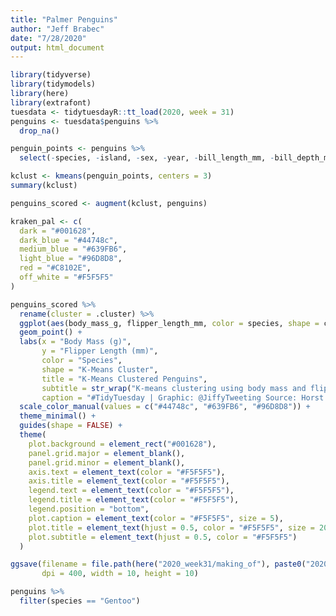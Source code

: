 ```yaml
---
title: "Palmer Penguins"
author: "Jeff Brabec"
date: "7/28/2020"
output: html_document
---
```


```r
library(tidyverse)
library(tidymodels)
library(here)
library(extrafont)
tuesdata <- tidytuesdayR::tt_load(2020, week = 31)
penguins <- tuesdata$penguins %>% 
  drop_na()

```

```r
penguin_points <- penguins %>% 
  select(-species, -island, -sex, -year, -bill_length_mm, -bill_depth_mm)

kclust <- kmeans(penguin_points, centers = 3)
summary(kclust)

penguins_scored <- augment(kclust, penguins)
```


```r
kraken_pal <- c(
  dark = "#001628",
  dark_blue = "#44748c",
  medium_blue = "#639FB6",
  light_blue = "#96D8D8",
  red = "#C8102E",
  off_white = "#F5F5F5"
)

penguins_scored %>% 
  rename(cluster = .cluster) %>% 
  ggplot(aes(body_mass_g, flipper_length_mm, color = species, shape = cluster)) + 
  geom_point() +
  labs(x = "Body Mass (g)",
       y = "Flipper Length (mm)",
       color = "Species",
       shape = "K-Means Cluster",
       title = "K-Means Clustered Penguins",
       subtitle = str_wrap("K-means clustering using body mass and flipper length alone was not great at seperating the three grups. Using all of the numerical data would probably improve the accuracy of the clustering."),
       caption = "#TidyTuesday | Graphic: @JiffyTweeting Source: Horst AM, Hill AP, Gorman KB (2020). palmerpenguins: Palmer Archipelago (Antarctica) penguin data. R package version 0.1.0. https://allisonhorst.github.io/palmerpenguins/") +
  scale_color_manual(values = c("#44748c", "#639FB6", "#96D8D8")) +
  theme_minimal() +
  guides(shape = FALSE) +
  theme(
    plot.background = element_rect("#001628"),
    panel.grid.major = element_blank(),
    panel.grid.minor = element_blank(),
    axis.text = element_text(color = "#F5F5F5"),
    axis.title = element_text(color = "#F5F5F5"),
    legend.text = element_text(color = "#F5F5F5"),
    legend.title = element_text(color = "#F5F5F5"),
    legend.position = "bottom",
    plot.caption = element_text(color = "#F5F5F5", size = 5),
    plot.title = element_text(hjust = 0.5, color = "#F5F5F5", size = 20),
    plot.subtitle = element_text(hjust = 0.5, color = "#F5F5F5")
  )

ggsave(filename = file.path(here("2020_week31/making_of"), paste0("202007d_penguins-", format(Sys.time(), "%Y%m%d_%H%M%S"), ".png")), 
       dpi = 400, width = 10, height = 10)
```

```r

penguins %>% 
  filter(species == "Gentoo")
```

